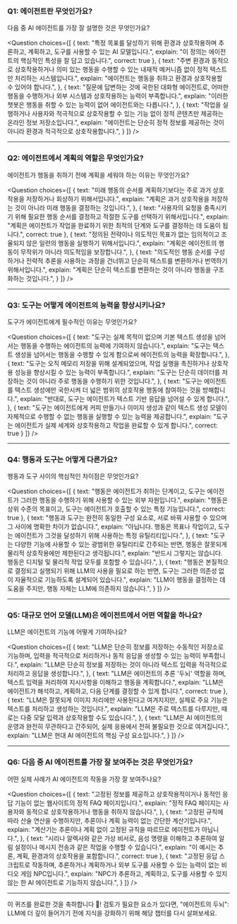 ### Q1: 에이전트란 무엇인가요?
다음 중 AI 에이전트를 가장 잘 설명한 것은 무엇인가요?

<Question
choices={[
{
text: "특정 목표를 달성하기 위해 환경과 상호작용하며 추론하고, 계획하고, 도구를 사용할 수 있는 AI 모델입니다.",
explain: "이 정의는 에이전트의 핵심적인 특성을 잘 담고 있습니다.",
correct: true
},
{
text: "주변 환경과 동적으로 상호작용하거나 의미 있는 행동을 수행할 수 있는 내재적 메커니즘 없이 정적 텍스트만 처리하는 시스템입니다.",
explain: "에이전트는 행동을 취하고 환경과 상호작용할 수 있어야 합니다.",
},
{
text: "질문에 답변하는 것에 국한된 대화형 에이전트로, 어떠한 행동을 수행하거나 외부 시스템과 상호작용하는 능력이 부족합니다.",
explain: "이러한 챗봇은 행동을 취할 수 있는 능력이 없어 에이전트와는 다릅니다.",
},
{
text: "작업을 실행하거나 사용자와 적극적으로 상호작용할 수 있는 기능 없이 정적 콘텐츠만 제공하는 온라인 정보 저장소입니다.",
explain: "에이전트는 단순히 정적 정보를 제공하는 것이 아니라 환경과 적극적으로 상호작용합니다.",
}
]}
/>

---

### Q2: 에이전트에서 계획의 역할은 무엇인가요?
에이전트가 행동을 취하기 전에 계획을 세워야 하는 이유는 무엇인가요?

<Question
choices={[
{
text: "미래 행동의 순서를 계획하기보다는 주로 과거 상호작용을 저장하거나 회상하기 위해서입니다.",
explain: "계획은 과거 상호작용을 저장하는 것이 아니라 미래 행동을 결정하는 것입니다.",
},
{
text: "사용자의 요청을 충족시키기 위해 필요한 행동 순서를 결정하고 적절한 도구를 선택하기 위해서입니다.",
explain: "계획은 에이전트가 작업을 완료하기 위한 최적의 단계와 도구를 결정하는 데 도움이 됩니다.",
correct: true
},
{
text: "정의된 전략이나 의도적인 목표가 없는 임의적이고 조율되지 않은 일련의 행동을 실행하기 위해서입니다.",
explain: "계획은 에이전트의 행동이 무작위가 아니라 의도적임을 보장합니다.",
},
{
text: "의도적인 행동 순서를 구성하거나 전략적 추론을 사용하는 과정을 건너뛰고 단순히 텍스트를 변환하거나 번역하기 위해서입니다.",
explain: "계획은 단순히 텍스트를 변환하는 것이 아니라 행동을 구조화하는 것입니다.",
}
]}
/>

---

### Q3: 도구는 어떻게 에이전트의 능력을 향상시키나요?
도구가 에이전트에게 필수적인 이유는 무엇인가요?

<Question
choices={[
{
text: "도구는 실제 목적이 없으며 기본 텍스트 생성을 넘어서는 행동을 수행하는 에이전트의 능력에 기여하지 않습니다.",
explain: "도구는 텍스트 생성을 넘어서는 행동을 수행할 수 있게 함으로써 에이전트의 능력을 확장합니다.",
},
{
text: "도구는 오직 메모리 저장을 위해 설계되었으며, 작업 실행을 촉진하거나 상호작용 성능을 향상시킬 수 있는 능력이 부족합니다.",
explain: "도구는 단순히 데이터를 저장하는 것이 아니라 주로 행동을 수행하기 위한 것입니다.",
},
{
text: "도구는 에이전트를 텍스트 생성에만 국한시켜 더 넓은 범위의 상호작용 행동에 참여하는 것을 방해합니다.",
explain: "반대로, 도구는 에이전트가 텍스트 기반 응답을 넘어설 수 있게 합니다.",
},
{
text: "도구는 에이전트에게 커피 만들기나 이미지 생성과 같이 텍스트 생성 모델이 자체적으로 수행할 수 없는 행동을 실행할 수 있는 능력을 제공합니다.",
explain: "도구는 에이전트가 실제 세계와 상호작용하고 작업을 완료할 수 있게 합니다.",
correct: true
}
]}
/>

---

### Q4: 행동과 도구는 어떻게 다른가요?
행동과 도구 사이의 핵심적인 차이점은 무엇인가요?

<Question
choices={[
{
text: "행동은 에이전트가 취하는 단계이고, 도구는 에이전트가 그러한 행동을 수행하기 위해 사용할 수 있는 외부 자원입니다.",
explain: "행동은 상위 수준의 목표이고, 도구는 에이전트가 호출할 수 있는 특정 기능입니다.",
correct: true
},
{
text: "행동과 도구는 완전히 동일한 구성 요소로, 서로 바꿔 사용할 수 있으며 그 사이에 명확한 차이가 없습니다.",
explain: "아닙니다. 행동은 목표나 작업이고, 도구는 에이전트가 그것을 달성하기 위해 사용하는 특정 유틸리티입니다.",
},
{
text: "도구는 다양한 기능에 사용할 수 있는 광범위한 유틸리티로 간주되는 반면, 행동은 잘못되게 물리적 상호작용에만 제한된다고 생각됩니다.",
explain: "반드시 그렇지는 않습니다. 행동은 디지털 및 물리적 작업 모두를 포함할 수 있습니다.",
},
{
text: "행동은 본질적으로 결정되고 실행되기 위해 LLM의 사용을 필요로 하는 반면, 도구는 그러한 의존성 없이 자율적으로 기능하도록 설계되어 있습니다.",
explain: "LLM이 행동을 결정하는 데 도움을 주지만, 행동 자체는 LLM에 의존하지 않습니다.",
}
]}
/>

---

### Q5: 대규모 언어 모델(LLM)은 에이전트에서 어떤 역할을 하나요?
LLM은 에이전트의 기능에 어떻게 기여하나요?

<Question
choices={[
{
text: "LLM은 단순히 정보를 저장하는 수동적인 저장소로 기능하며, 입력을 적극적으로 처리하거나 동적 응답을 생성할 수 있는 능력이 부족합니다.",
explain: "LLM은 단순히 정보를 저장하는 것이 아니라 텍스트 입력을 적극적으로 처리하고 응답을 생성합니다.",
},
{
text: "LLM은 에이전트의 추론 '두뇌' 역할을 하며, 텍스트 입력을 처리하여 지시사항을 이해하고 행동을 계획합니다.",
explain: "LLM은 에이전트가 해석하고, 계획하고, 다음 단계를 결정할 수 있게 합니다.",
correct: true
},
{
text: "LLM은 잘못되게 이미지 처리에만 사용된다고 여겨지지만, 실제로 주요 기능은 텍스트를 처리하고 생성하는 것입니다.",
explain: "LLM은 주로 텍스트를 다루지만, 때로는 다중 모달 입력과 상호작용할 수도 있습니다.",
},
{
text: "LLM은 AI 에이전트의 운영과 완전히 무관하다고 간주되어, 실제 응용에서 전혀 불필요한 것으로 여겨집니다.",
explain: "LLM은 현대 AI 에이전트의 핵심 구성 요소입니다.",
}
]}
/>

---

### Q6: 다음 중 AI 에이전트를 가장 잘 보여주는 것은 무엇인가요?
어떤 실제 사례가 AI 에이전트의 작동을 가장 잘 보여주나요?

<Question
choices={[
{
text: "고정된 정보를 제공하고 상호작용적이거나 동적인 응답 기능이 없는 웹사이트의 정적 FAQ 페이지입니다.",
explain: "정적 FAQ 페이지는 사용자와 동적으로 상호작용하거나 행동을 취하지 않습니다.",
},
{
text: "고정된 규칙에 따라 산술 연산을 수행하지만, 추론이나 계획 능력이 없는 간단한 계산기입니다.",
explain: "계산기는 추론이나 계획 없이 고정된 규칙을 따르므로 에이전트가 아닙니다.",
},
{
text: "시리나 알렉사와 같은 가상 비서로, 음성 명령을 이해하고 추론하여 알림 설정이나 메시지 전송과 같은 작업을 수행할 수 있습니다.",
explain: "이 예시는 추론, 계획, 환경과의 상호작용을 포함합니다.",
correct: true
},
{
text: "고정된 응답 스크립트로 작동하며, 추론하거나 계획하거나 외부 도구를 사용할 수 있는 능력이 없는 비디오 게임 NPC입니다.",
explain: "NPC가 추론하고, 계획하고, 도구를 사용할 수 있지 않는 한 AI 에이전트로 기능하지 않습니다.",
}
]}
/>

---

이 퀴즈를 완료한 것을 축하합니다 🥳! 검토가 필요한 요소가 있다면, "에이전트의 두뇌": LLM에 더 깊이 들어가기 전에 지식을 강화하기 위해 해당 챕터를 다시 살펴보세요.
